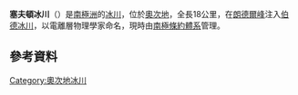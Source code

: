 {{coord|80|45|S|156|52|E|display=title}}

'''塞夫頓冰川'''（{{lang-en|Sefton Glacier}}）是[[南極洲|南極洲]]的[[冰川|冰川]]，位於[[奧次地|奧次地]]，全長18公里，在[[朗德爾峰|朗德爾峰]]注入[[伯德冰川|伯德冰川]]，以電離層物理學家命名，現時由[[南極條約體系|南極條約體系]]管理。

==參考資料==
{{usgs-gazetteer}}

{{DEFAULTSORT:Sefton Glacier}}
[[Category:奧次地冰川|Category:奧次地冰川]]


{{OatesLand-geo-stub}}